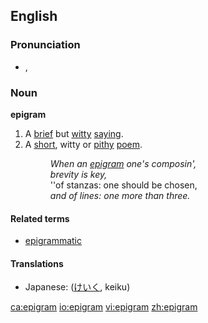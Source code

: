 ==English==

===Pronunciation===
*{{IPA|/ˈɛpɪgɹæm/}}, {{SAMPA|/"EpIgr{m/}}

===Noun===
'''epigram'''
# A [[brief]] but [[witty]] [[saying]].
# A [[short]], witty or [[pithy]] [[poem]].
#: ''When an [[epigram]] one's composin',''
#: ''brevity is key,''
#: ''of stanzas: one should be chosen, 
#: ''and of lines:  one more than three.''

====Related terms====
*[[epigrammatic]]

====Translations====
{{trans-top|brief but witty saying}}
*Japanese: {{JAchar|[[警句]]}} ([[けいく]], keiku)
{{trans-mid}}
{{trans-bottom}}

{{trans-top|short, witty or pithy poem}}
{{trans-mid}}
{{trans-bottom}}

[[ca:epigram]]
[[io:epigram]]
[[vi:epigram]]
[[zh:epigram]]